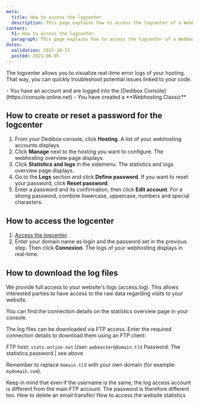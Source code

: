 ```yaml
---
meta:
  title: How to access the logcenter
  description: This page explains how to access the logcenter of a Webhosting Classic
content:
  h1: How to access the logcenter
  paragraph: This page explains how to access the logcenter of a Webhosting Classic
dates:
  validation: 2022-10-27
  posted: 2021-08-05
---
```


The logcenter allows you to visualize real-time error logs of your hosting. That way, you can quickly troubleshoot potential issues linked to your code.

<Message type="requirement">
  - You have an account and are logged into the [Dedibox Console](https://console.online.net)
  - You have created a **Webhosting Classic**
</Message>

## How to create or reset a password for the logcenter

1. From your Dedibox console, click **Hosting**. A list of your webhosting accounts displays.
2. Click **Manage** next to the hosting you want to configure. The webhosting overview page displays.
3. Click **Statistics and logs** in the sidemenu. The statistics and logs overview page displays.
4. Go to the **Logs** section and click **Define password**. If you want to reset your password, click **Reset password**.
    <Lightbox src="scaleway_logcenter_define_password.webp" alt="" />
5. Enter a password and its confirmation, then click **Edit account**. 
    <Message type="tip">
      For a strong password, combine lowercase, uppercase, numbers and special characters.
    </Message>

## How to access the logcenter

1. [Access the logcenter](https://logcenter.online.net/).
2. Enter your domain name as login and the password set in the previous step. Then click **Connexion**. The logs of your webhosting displays in real-time.

## How to download the log files

We provide full access to your website's logs (access.log). This allows interested parties to have access to the raw data regarding visits to your website.

You can find the connection details on the statistics overview page in your console.

The log files can be downloaded via FTP access. Enter the required connection details to download them using an FTP client: 

FTP host: `stats.online.net`
User: `webmaster@domain.tld`
Password: The statistics password | see above

Remember to replace `domain.tld` with your own domain (for example: `mydomain.com`).

<Message type="tip">
  Keep in mind that even if the username is the same, the log access account is different from the main FTP account. The password is therefore different too.
</Message>


<Navigation title="See Also">
  <PreviousButton to="/webhosting/classic/how-to/delete-email-transfer">How to delete an email transfer/</PreviousButton>
  <NextButton to="/webhosting/classic/how-to/access-statistics/">How to access the website statistics</NextButton>
</Navigation> 
